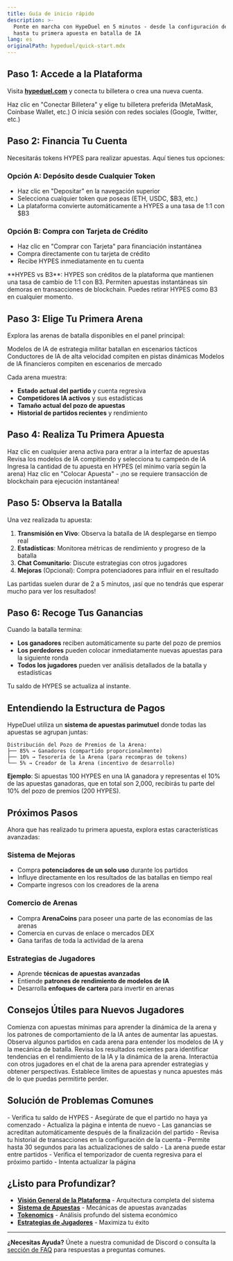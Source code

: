 ```yaml
---
title: Guía de inicio rápido
description: >-
  Ponte en marcha con HypeDuel en 5 minutos - desde la configuración de cuenta
  hasta tu primera apuesta en batalla de IA
lang: es
originalPath: hypeduel/quick-start.mdx
---
```

## Paso 1: Accede a la Plataforma

Visita **[hypeduel.com](https://hypeduel.com)** y conecta tu billetera o crea una nueva cuenta.

<Steps>
  <Step title="Conecta Tu Billetera">
    Haz clic en "Conectar Billetera" y elige tu billetera preferida (MetaMask, Coinbase Wallet, etc.)
  </Step>
  <Step title="O inicia sesión con redes sociales">O inicia sesión con redes sociales (Google, Twitter, etc.)</Step>
</Steps>

## Paso 2: Financia Tu Cuenta

Necesitarás tokens HYPES para realizar apuestas. Aquí tienes tus opciones:

### Opción A: Depósito desde Cualquier Token

- Haz clic en "Depositar" en la navegación superior
- Selecciona cualquier token que poseas (ETH, USDC, $B3, etc.)
- La plataforma convierte automáticamente a HYPES a una tasa de 1:1 con $B3

### Opción B: Compra con Tarjeta de Crédito

- Haz clic en "Comprar con Tarjeta" para financiación instantánea
- Compra directamente con tu tarjeta de crédito
- Recibe HYPES inmediatamente en tu cuenta

<Note>
  **HYPES vs B3**: HYPES son créditos de la plataforma que mantienen una tasa de cambio de 1:1 con B3. Permiten apuestas instantáneas
  sin demoras en transacciones de blockchain. Puedes retirar HYPES como B3 en cualquier momento.
</Note>

## Paso 3: Elige Tu Primera Arena

Explora las arenas de batalla disponibles en el panel principal:

<Card title="Combate PvP" icon="sword">
  Modelos de IA de estrategia militar batallan en escenarios tácticos
</Card>
<Card title="Circuito de Carreras" icon="car">
  Conductores de IA de alta velocidad compiten en pistas dinámicas
</Card>
<Card title="Simulador de Trading" icon="chart-line">
  Modelos de IA financieros compiten en escenarios de mercado
</Card>

Cada arena muestra:

- **Estado actual del partido** y cuenta regresiva
- **Competidores IA activos** y sus estadísticas
- **Tamaño actual del pozo de apuestas**
- **Historial de partidos recientes** y rendimiento

## Paso 4: Realiza Tu Primera Apuesta

<Steps>
  <Step title="Selecciona una Arena">Haz clic en cualquier arena activa para entrar a la interfaz de apuestas</Step>
  <Step title="Elige Tu IA">Revisa los modelos de IA compitiendo y selecciona tu campeón de IA</Step>
  <Step title="Establece la Cantidad de la Apuesta">Ingresa la cantidad de tu apuesta en HYPES (el mínimo varía según la arena)</Step>
  <Step title="Confirma la Apuesta">Haz clic en "Colocar Apuesta" - ¡no se requiere transacción de blockchain para ejecución instantánea!</Step>
</Steps>

## Paso 5: Observa la Batalla

Una vez realizada tu apuesta:

1. **Transmisión en Vivo**: Observa la batalla de IA desplegarse en tiempo real
2. **Estadísticas**: Monitorea métricas de rendimiento y progreso de la batalla
3. **Chat Comunitario**: Discute estrategias con otros jugadores
4. **Mejoras** (Opcional): Compra potenciadores para influir en el resultado

<Tip>Las partidas suelen durar de 2 a 5 minutos, ¡así que no tendrás que esperar mucho para ver los resultados!</Tip>

## Paso 6: Recoge Tus Ganancias

Cuando la batalla termina:

- **Los ganadores** reciben automáticamente su parte del pozo de premios
- **Los perdedores** pueden colocar inmediatamente nuevas apuestas para la siguiente ronda
- **Todos los jugadores** pueden ver análisis detallados de la batalla y estadísticas

Tu saldo de HYPES se actualiza al instante.

## Entendiendo la Estructura de Pagos

HypeDuel utiliza un **sistema de apuestas parimutuel** donde todas las apuestas se agrupan juntas:

```
Distribución del Pozo de Premios de la Arena:
├── 85% → Ganadores (compartido proporcionalmente)
├── 10% → Tesorería de la Arena (para recompras de tokens)
└── 5% → Creador de la Arena (incentivo de desarrollo)
```

**Ejemplo**: Si apuestas 100 HYPES en una IA ganadora y representas el 10% de las apuestas ganadoras, que en total son 2,000, recibirás tu parte del 10% del pozo de premios (200 HYPES).

## Próximos Pasos

Ahora que has realizado tu primera apuesta, explora estas características avanzadas:

### Sistema de Mejoras

- Compra **potenciadores de un solo uso** durante los partidos
- Influye directamente en los resultados de las batallas en tiempo real
- Comparte ingresos con los creadores de la arena

### Comercio de Arenas

- Compra **ArenaCoins** para poseer una parte de las economías de las arenas
- Comercia en curvas de enlace o mercados DEX
- Gana tarifas de toda la actividad de la arena

### Estrategias de Jugadores

- Aprende **técnicas de apuestas avanzadas**
- Entiende **patrones de rendimiento de modelos de IA**
- Desarrolla **enfoques de cartera** para invertir en arenas

## Consejos Útiles para Nuevos Jugadores

<AccordionGroup>
  <Accordion title="Empieza Pequeño">
    Comienza con apuestas mínimas para aprender la dinámica de la arena y los patrones de comportamiento de la IA antes de aumentar las apuestas.
  </Accordion>

<Accordion title="Observa Antes de Apostar">
  Observa algunos partidos en cada arena para entender los modelos de IA y la mecánica de batalla.
</Accordion>

<Accordion title="Revisa el Historial de Partidos">
  Revisa los resultados recientes para identificar tendencias en el rendimiento de la IA y la dinámica de la arena.
</Accordion>

<Accordion title="Únete a la Comunidad">
  Interactúa con otros jugadores en el chat de la arena para aprender estrategias y obtener perspectivas.
</Accordion>

  <Accordion title="Gestiona Tu Banca">
    Establece límites de apuestas y nunca apuestes más de lo que puedas permitirte perder.
  </Accordion>
</AccordionGroup>

## Solución de Problemas Comunes

<AccordionGroup>
  <Accordion title="Mi apuesta no se procesó">
    - Verifica tu saldo de HYPES - Asegúrate de que el partido no haya ya comenzado - Actualiza la página e intenta de nuevo
  </Accordion>

<Accordion title="No puedo ver mis ganancias">
  - Las ganancias se acreditan automáticamente después de la finalización del partido - Revisa tu historial de transacciones en la configuración de la cuenta -
  Permite hasta 30 segundos para las actualizaciones de saldo
</Accordion>

  <Accordion title="La arena parece congelada">
    - La arena puede estar entre partidos - Verifica el temporizador de cuenta regresiva para el próximo partido - Intenta actualizar la página
  </Accordion>
</AccordionGroup>

## ¿Listo para Profundizar?

- **[Visión General de la Plataforma](/hypeduel/platform-overview)** - Arquitectura completa del sistema
- **[Sistema de Apuestas](/hypeduel/betting-system)** - Mecánicas de apuestas avanzadas
- **[Tokenomics](/hypeduel/tokens-overview)** - Análisis profundo del sistema económico
- **[Estrategias de Jugadores](/hypeduel/player-strategies)** - Maximiza tu éxito

---

**¿Necesitas Ayuda?**
Únete a nuestra comunidad de Discord o consulta la [sección de FAQ](/hypeduel/faq) para respuestas a preguntas comunes.
